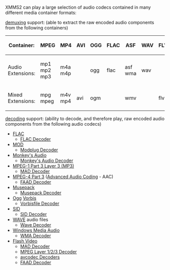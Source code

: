XMMS2 can play a large selection of audio codecs contained in many different media container formats:

[[demuxing]] support: (able to extract the raw encoded audio components from the following containers)
{| border="1" cellspacing="2" cellpadding="5" align="center"
! Container:
| MPEG
| MP4
| AVI
| OGG
| FLAC
| ASF
| WAV
| FLV
|- 
! Audio Extensions:
| mp1 mp2 mp3
| m4a m4p
| 
| ogg
| flac
| asf wma
| wav
|
|-
! Mixed Extensions:
| mpg mpeg
| m4v mp4
| avi
| ogm
|
| wmv
|
| flv
|}



[[decoding]] support: (ability to decode, and therefore play, raw encoded audio components from the following audio codecs)


* [[Wikipedia:FLAC | FLAC]]
** [[Component:FLAC | FLAC Decoder]]
* [[Wikipedia:MOD_(file_format) | MOD]]
** [[Component:modplug | Modplug Decoder]]
* [[Wikipedia:Monkey's_Audio| Monkey's Audio]]
** [[Component:mac | Monkey's Audio Decoder]]
* [[Wikipedia:MP3 |MPEG-1 Part 3 Layer 3 (MP3)]]
** [[Component:mad | MAD Decoder]]
* [[Wikipedia:MPEG-4 Part 3 | MPEG-4 Part 3]] ([[Wikipedia:Advanced Audio Coding |Advanced Audio Coding]] - AAC)
** [[Component:faad | FAAD Decoder]]
* [[Wikipedia:Musepack | Musepack]]
** [[Component:musepack | Musepack Decoder]]
* [[Wikipedia:Ogg | Ogg]] [[Wikipedia:Vorbis | Vorbis]]
** [[Component:vorbis | Vorbisfile Decoder]]
* [[Wikipedia:SID_(file_format) | SID]]
** [[Component:sid | SID Decoder]]
* [[Wikipedia:WAVE | WAVE]] audio files
** [[Component:wave | Wave Decoder]]
* [[Wikipedia:Windows_Media_Audio | Windows Media Audio]]
** [[Component:wma | WMA Decoder]]
* [[Wikipedia:FLV | Flash Video]]
** [[Component:mad | MAD Decoder]]
** [[Component:mpg123 | MPEG Layer 1/2/3 Decoder]]
** [[Component:avcodec | avcodec Decoders ]]
** [[Component:faad | FAAD Decoder]]